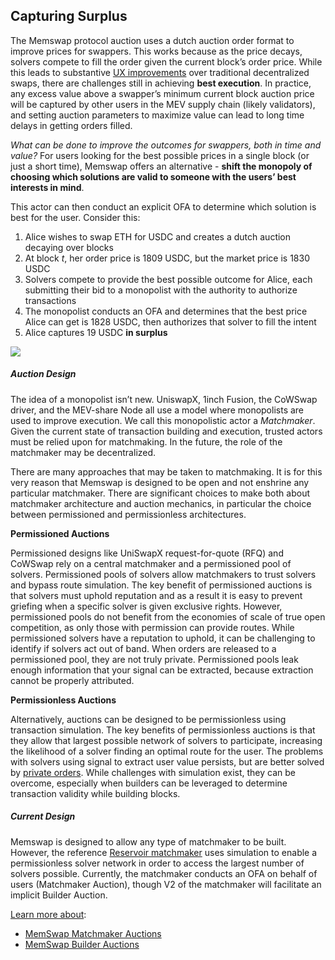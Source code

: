 ## Capturing Surplus

The Memswap protocol auction uses a dutch auction order format to improve prices for swappers. This works because as the price decays, solvers compete to fill the order given the current block’s order price. While this leads to substantive [UX improvements](/order-flow-auctions/protocol-auction) over traditional decentralized swaps, there are challenges still in achieving **best execution**. In practice, any excess value above a swapper’s minimum current block auction price will be captured by other users in the MEV supply chain (likely validators), and setting auction parameters to maximize value can lead to long time delays in getting orders filled.

_What can be done to improve the outcomes for swappers, both in time and value?_ For users looking for the best possible prices in a single block (or just a short time), Memswap offers an alternative - **shift the monopoly of choosing which solutions are valid to someone with the users’ best interests in mind**.

This actor can then conduct an explicit OFA to determine which solution is best for the user. Consider this:

1.  Alice wishes to swap ETH for USDC and creates a dutch auction decaying over blocks
2.  At block _t_, her order price is 1809 USDC, but the market price is 1830 USDC
3.  Solvers compete to provide the best possible outcome for Alice, each submitting their bid to a monopolist with the authority to authorize transactions
4.  The monopolist conducts an OFA and determines that the best price Alice can get is 1828 USDC, then authorizes that solver to fill the intent
5.  Alice captures 19 USDC **in surplus**

![](../../public/ma-mev.png)

##### Auction Design

The idea of a monopolist isn’t new. UniswapX, 1inch Fusion, the CoWSwap driver, and the MEV-share Node all use a model where monopolists are used to improve execution. We call this monopolistic actor a _Matchmaker_. Given the current state of transaction building and execution, trusted actors must be relied upon for matchmaking. In the future, the role of the matchmaker may be decentralized.

There are many approaches that may be taken to matchmaking. It is for this very reason that Memswap is designed to be open and not enshrine any particular matchmaker. There are significant choices to make both about matchmaker architecture and auction mechanics, in particular the choice between permissioned and permissionless architectures.

**Permissioned Auctions**

Permissioned designs like UniSwapX request-for-quote (RFQ) and CoWSwap rely on a central matchmaker and a permissioned pool of solvers. Permissioned pools of solvers allow matchmakers to trust solvers and bypass route simulation. The key benefit of permissioned auctions is that solvers must uphold reputation and as a result it is easy to prevent griefing when a specific solver is given exclusive rights. However, permissioned pools do not benefit from the economies of scale of true open competition, as only those with permission can provide routes. While permissioned solvers have a reputation to uphold, it can be challenging to identify if solvers act out of band. When orders are released to a permissioned pool, they are not truly private. Permissioned pools leak enough information that your signal can be extracted, because extraction cannot be properly attributed.

**Permissionless Auctions**

Alternatively, auctions can be designed to be permissionless using transaction simulation. The key benefits of permissionless auctions is that they allow that largest possible network of solvers to participate, increasing the likelihood of a solver finding an optimal route for the user. The problems with solvers using signal to extract user value persists, but are better solved by [ private orders](/privacy). While challenges with simulation exist, they can be overcome, especially when builders can be leveraged to determine transaction validity while building blocks.

##### Current Design

Memswap is designed to allow any type of matchmaker to be built. However, the reference [Reservoir matchmaker](/matchmakers/matchmaker-v1) uses simulation to enable a permissionless solver network in order to access the largest number of solvers possible. Currently, the matchmaker conducts an OFA on behalf of users (Matchmaker Auction), though V2 of the matchmaker will facilitate an implicit Builder Auction.

<u>Learn more about</u>:

- [MemSwap Matchmaker Auctions](/order-flow-auctions/matchmaker-auctions)
- [MemSwap Builder Auctions](/order-flow-auctions/builder-auctions)
